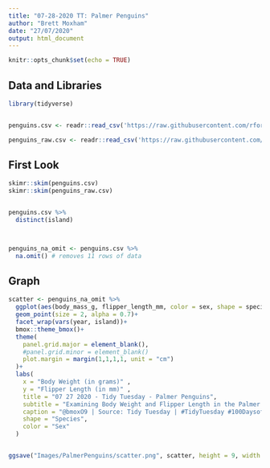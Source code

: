 ```yaml
---
title: "07-28-2020 TT: Palmer Penguins"
author: "Brett Moxham"
date: "27/07/2020"
output: html_document
---
```


```r
knitr::opts_chunk$set(echo = TRUE)
```
## Data and Libraries

```r
library(tidyverse)


penguins.csv <- readr::read_csv('https://raw.githubusercontent.com/rfordatascience/tidytuesday/master/data/2020/2020-07-28/penguins.csv')

penguins_raw.csv <- readr::read_csv('https://raw.githubusercontent.com/rfordatascience/tidytuesday/master/data/2020/2020-07-28/penguins_raw.csv')

```



## First Look

```r
skimr::skim(penguins.csv)
skimr::skim(penguins_raw.csv)


penguins.csv %>% 
  distinct(island)



penguins_na_omit <- penguins.csv %>% 
  na.omit() # removes 11 rows of data
```


## Graph


```r
scatter <- penguins_na_omit %>% 
  ggplot(aes(body_mass_g, flipper_length_mm, color = sex, shape = species))+
  geom_point(size = 2, alpha = 0.7)+
  facet_wrap(vars(year, island))+
  bmox::theme_bmox()+
  theme(
    panel.grid.major = element_blank(),
    #panel.grid.minor = element_blank()
    plot.margin = margin(1,1,1,1, unit = "cm")
  )+
  labs(
    x = "Body Weight (in grams)" ,
    y = "Flipper Length (in mm)" ,
    title = "07 27 2020 - Tidy Tuesday - Palmer Penguins",
    subtitle = "Examining Body Weight and Flipper Length in the Palmer Station Penguins",
    caption = "@bmoxO9 | Source: Tidy Tuesday | #TidyTuesday #100DaysofCode",
    shape = "Species",
    color = "Sex"
  )


ggsave("Images/PalmerPenguins/scatter.png", scatter, height = 9, width = 12)
```



